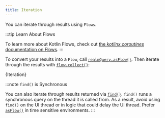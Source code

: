 ```yaml
---
title: Iteration
---
```



You can iterate through results using `Flows`.

:::tip Learn About Flows

To learn more about Kotlin Flows, check out
[the _kotlinx.coroutines_ documentation on Flows](https://kotlin.github.io/kotlinx.coroutines/kotlinx-coroutines-core/kotlinx.coroutines.flow/-flow/).
:::

To convert your results into a `Flow`, call [`realmQuery.asFlow()`](https://www.mongodb.com/docs/realm-sdks/kotlin/latest/library-base/-realm%20-kotlin%20-multiplatform%20-s-d-k/io.realm.query/-realm-element-query/as-flow.html).
Then iterate through the results with [`flow.collect()`](https://kotlin.github.io/kotlinx.coroutines/kotlinx-coroutines-core/kotlinx.coroutines.flow/collect.html):

<CodeBlock language="kotlin">{Iteration}</CodeBlock>

:::note `find()` is Synchronous

You can also iterate through results returned via
[`find()`](https://www.mongodb.com/docs/realm-sdks/kotlin/latest/library-base/-realm%20-kotlin%20-multiplatform%20-s-d-k/io.realm.query/find.html).
`find()` runs a synchronous query on the thread it is called from.
As a result, avoid using `find()` on the UI thread or in
logic that could delay the UI thread. Prefer [`asFlow()`](https://www.mongodb.com/docs/realm-sdks/kotlin/latest/library-base/-realm%20-kotlin%20-multiplatform%20-s-d-k/io.realm.query/-realm-element-query/as-flow.html)
in time sensitive environments.
:::
